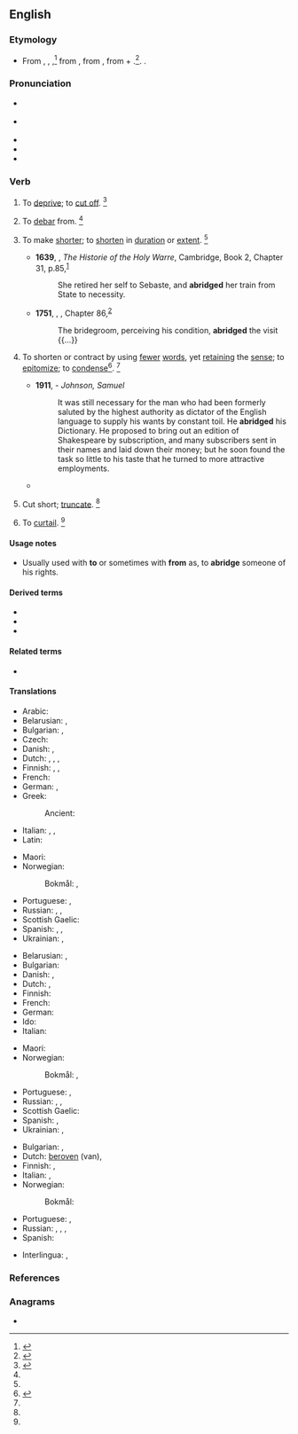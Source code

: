==English==

===Etymology===
* From {{inh|en|enm|abreggen||curtail, lessen}}, {{m|enm|abregge}}, {{m|enm|abrigge}},<ref> {{R:RHCD|page=5}}</ref> from {{der|en|fro|abregier|}} {{m|fro|abreger|}}, from {{der|en|LL.|abbrevio||make brief}}, from {{m|la|ad-}} + {{m|la|brēvio|t=shorten}}.<ref>{{R:MW3 1976|page=6}}</ref>. {{doublet|en|abbreviate}}.

===Pronunciation===
* {{a|RP}} {{IPA|en|/əˈbɹɪd͡ʒ/}}
* {{a|US}} {{IPA|en|/əˈbɹɪd͡ʒ/}}
* {{audio|en|en-us-abridge.ogg|Audio (US)}}
* {{rhymes|en|ɪdʒ}}
* {{hyphenation|en|a|bridge}}

===Verb===
{{en-verb}}

# {{lb|en|transitive|archaic}} To [[deprive]]; to [[cut off]]. {{defdate|First attested from around (1150 to 1350)}}<ref name=SOED>{{R:SOED5|page=8}}</ref>
# {{lb|en|transitive|archaic|rare}} To [[debar]] from. {{defdate|First attested from around (1150 to 1350)}}<ref name=SOED/>
# {{lb|en|transitive}} To make [[shorter]]; to [[shorten]] in [[duration]] or [[extent]]. {{defdate|First attested from around (1350 to 1470)}}<ref name=SOED/>
#* '''1639''', {{w|Thomas Fuller}}, ''The Historie of the Holy Warre'', Cambridge, Book 2, Chapter 31, p.{{nbsp}}85,<sup>[http://name.umdl.umich.edu/A01342.0001.001]</sup>
#*: She retired her self to Sebaste, and '''abridged''' her train from State to necessity.
#* '''1751''', {{w|Tobias Smollett}}, ''{{w|The Adventures of Peregrine Pickle}}'', Chapter 86,<sup>[http://www.gutenberg.org/files/4084/4084-h/4084-h.htm]</sup>
#*: The bridegroom, perceiving his condition, '''abridged''' the visit {{...}}
# {{lb|en|transitive}} To shorten or contract by using [[fewer]] [[word]]s, yet [[retaining]] the [[sense]]; to [[epitomize]]; to [[condense]]{{defdate|First attested in 1384.}}<ref>{{R:CDOE|page=4}}</ref>. {{defdate|First attested from around (1350 to 1470)}}<ref name=SOED/>
#* '''1911''', ''{{w|1911 Encyclopædia Britannica}}'' - ''Johnson, Samuel''
#*: It was still necessary for the man who had been formerly saluted by the highest authority as dictator of the English language to supply his wants by constant toil. He '''abridged''' his Dictionary. He proposed to bring out an edition of Shakespeare by subscription, and many subscribers sent in their names and laid down their money; but he soon found the task so little to his taste that he turned to more attractive employments.
#* {{quote-text|en| year=1891| author={{w|Henry Melville}}| title={{w|Billy Budd}}| chapter=3| passage=Such an episode in the Island's grand naval story her naval historians naturally '''abridge'''; one of them (G.P.R. James) candidly acknowledging that fain would he pass it over did not "impartiality forbid fastidiousness."}}
# {{lb|en|transitive}} Cut short; [[truncate]]. {{defdate|First attested from around (1350 to 1470)}}<ref name=SOED/>
# {{lb|en|transitive}} To [[curtail]]. {{defdate|First attested from around (1350 to 1470)}}<ref name=SOED/>
#: {{ux|en|He had his rights '''abridged''' by the crooked sheriff.}}

====Usage notes====
* {{sense|deprive}} Usually used with '''to''' or sometimes with '''from''' as, to '''abridge''' someone of his rights.

====Derived terms====
* {{l|en|abridged}}
* {{l|en|abridger}}
* {{l|en|abridgement}}

====Related terms====
* {{l|en|unabridged}}

====Translations====
{{trans-top|to make shorter}}
* Arabic: {{t+|ar|قَصَّر}}
* Belarusian: {{t|be|скарача́ць|impf|sc=Cyrl}}, {{t|be|скараці́ць|pf|sc=Cyrl}}
* Bulgarian: {{t+|bg|съкращавам}}, {{t+|bg|скъсявам}}
* Czech: {{t+|cs|zkrátit|pf}}
* Danish: {{t+|da|forkorte}}, {{t|da|sammendrage}}
* Dutch: {{t+|nl|beperken}}, {{t+|nl|verkorten}}, {{t+|nl|inkorten}}, {{t+|nl|bekorten}}
* Finnish: {{t+|fi|lyhentää}}, {{t+|fi|typistää}}, {{t+|fi|supistaa}}
* French: {{t+|fr|abréger}}
* German: {{t+|de|verkürzen}}, {{t+|de|kürzen}}
* Greek:
*: Ancient: {{t|grc|συντέμνω}}
* Italian: {{t+|it|accorciare}}, {{t+|it|abbreviare}}, {{t+|it|ridurre}}
* Latin: {{t|la|abbreviō}}
{{trans-mid}}
* Maori: {{t|mi|whakapoto}}
* Norwegian:
*: Bokmål: {{t|nb|forkorte}}, {{t|nb|sammendra}}
* Portuguese: {{t+|pt|abreviar}}, {{t+|pt|encurtar}}
* Russian: {{t+|ru|сокраща́ть}}, {{t+|ru|укора́чивать}}, {{t+|ru|усека́ть}}
* Scottish Gaelic: {{t|gd|giorraich}}
* Spanish: {{t+|es|abreviar}}, {{t+|es|condensar}}, {{t+|es|compendiar}}
* Ukrainian: {{t|uk|скоро́чувати|impf|sc=Cyrl}}, {{t|uk|скороти́ти|pf|sc=Cyrl}}
{{trans-bottom}}

{{trans-top|to shorten or contract by using fewer words}}
* Belarusian: {{t|be|скарача́ць|impf|sc=Cyrl}}, {{t|be|скараці́ць|pf|sc=Cyrl}}
* Bulgarian: {{t+|bg|съкращавам}}
* Danish: {{t+|da|forkorte}}, {{t|da|sammendrage}}
* Dutch: {{t+|nl|verkorten}}, {{t+|nl|inkorten}}
* Finnish: {{t+|fi|lyhentää}}
* French: {{t+|fr|abréger}}
* German: {{t+|de|verkürzen}}
* Ido: {{t+|io|abreviar}}
* Italian: {{t+|it|abbreviare}}
{{trans-mid}}
* Maori: {{t|mi|whakapoto}}
* Norwegian:
*: Bokmål: {{t|nb|forkorte}}, {{t|nb|sammendra}}
* Portuguese: {{t+|pt|abreviar}}, {{t+|pt|resumir}}
* Russian: {{t+|ru|сокраща́ть}}, {{t+|ru|уменьша́ть}}, {{t+|ru|сумми́ровать}}
* Scottish Gaelic: {{t|gd|giorraich}}
* Spanish: {{t+|es|abreviar}}, {{t+|es|resumir}}
* Ukrainian: {{t|uk|скоро́чувати|impf|sc=Cyrl}}, {{t|uk|скороти́ти|pf|sc=Cyrl}}
{{trans-bottom}}

{{trans-top|to deprive}}
* Bulgarian: {{t+|bg|ограничавам}}, {{t+|bg|лишавам|alt=лишавам (от права)}}
* Dutch: [[beroven]] (van), {{t+|nl|beknotten}}
* Finnish: {{t+|fi|riistää}}, {{t+|fi|viedä}}
* Italian: {{t+|it|privare}}, {{t+|it|limitare}}
* Norwegian:
*: Bokmål: {{t|nb|avkorte}}
{{trans-mid}}
* Portuguese: {{t+|pt|privar}}, {{t+|pt|despojar}}
* Russian: {{t+|ru|уменьша́ть}}, {{t+|ru|убавля́ть}}, {{t+|ru|ограни́чивать}}, {{t+|ru|уре́зывать}}
* Spanish: {{t+|es|privar}}
{{trans-bottom}}

{{checktrans-top}}
* Interlingua: {{t+check|ia|abbreviar}}, {{t-check|ia|reducer}}
{{trans-mid}}
{{trans-bottom}}

===References===
<references/>

===Anagrams===
* {{anagrams|en|a=abdegir|bigrade|brigade}}